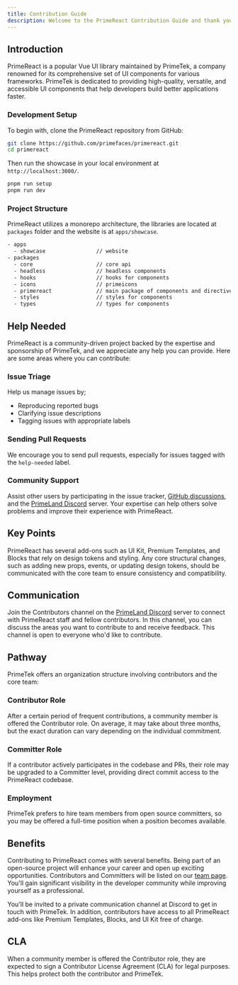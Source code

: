 ```yaml
---
title: Contribution Guide
description: Welcome to the PrimeReact Contribution Guide and thank you for considering contributing.
---
```


## Introduction

PrimeReact is a popular Vue UI library maintained by PrimeTek, a company renowned for its comprehensive set of UI components for various frameworks. PrimeTek is dedicated to providing high-quality, versatile, and accessible UI components
that help developers build better applications faster.

### Development Setup

To begin with, clone the PrimeReact repository from GitHub:

```bash
git clone https://github.com/primefaces/primereact.git
cd primereact
```

Then run the showcase in your local environment at `http://localhost:3000/`.

```bash
pnpm run setup
pnpm run dev
```

### Project Structure

PrimeReact utilizes a monorepo architecture, the libraries are located at `packages` folder and the website is at `apps/showcase`.

```bash
- apps
  - showcase                // website
- packages
  - core                    // core api
  - headless                // headless components
  - hooks                   // hooks for components
  - icons                   // primeicons
  - primereact              // main package of components and directives
  - styles                  // styles for components
  - types                   // types for components
```

## Help Needed

PrimeReact is a community-driven project backed by the expertise and sponsorship of PrimeTek, and we appreciate any help you can provide. Here are some areas where you can contribute:

### Issue Triage

Help us manage issues by;

- Reproducing reported bugs
- Clarifying issue descriptions
- Tagging issues with appropriate labels

### Sending Pull Requests

We encourage you to send pull requests, especially for issues tagged with the `help-needed` label.

### Community Support

Assist other users by participating in the issue tracker, [GitHub discussions](https://github.com/orgs/primefaces/discussions/categories/primereact), and the [PrimeLand Discord](https://discord.gg/primefaces) server. Your expertise can help others solve problems and improve their experience with PrimeReact.

## Key Points

PrimeReact has several add-ons such as UI Kit, Premium Templates, and Blocks that rely on design tokens and styling. Any core structural changes, such as adding new props, events, or updating design tokens, should be communicated with the
core team to ensure consistency and compatibility.

## Communication

Join the Contributors channel on the [PrimeLand Discord](https://discord.gg/primefaces) server to connect with PrimeReact staff and fellow contributors. In this channel, you can discuss the areas you want to
contribute to and receive feedback. This channel is open to everyone who'd like to contribute.

## Pathway

PrimeTek offers an organization structure involving contributors and the core team:

### Contributor Role

After a certain period of frequent contributions, a community member is offered the Contributor role. On average, it may take about three months, but the exact duration can vary depending on the individual commitment.

### Committer Role

If a contributor actively participates in the codebase and PRs, their role may be upgraded to a Committer level, providing direct commit access to the PrimeReact codebase.

### Employment

PrimeTek prefers to hire team members from open source committers, so you may be offered a full-time position when a position becomes available.

## Benefits

Contributing to PrimeReact comes with several benefits. Being part of an open-source project will enhance your career and open up exciting opportunities. Contributors and Committers will be listed on our [team page](/docs/team). You'll gain significant visibility in the developer community while improving yourself as a professional.

You'll be invited to a private communication channel at Discord to get in touch with PrimeTek. In addition, contributors have access to all PrimeReact add-ons like Premium Templates, Blocks, and UI Kit free of charge.

## CLA

When a community member is offered the Contributor role, they are expected to sign a Contributor License Agreement (CLA) for legal purposes. This helps protect both the contributor and PrimeTek.
